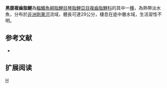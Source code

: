 {{Speciesbox 
| genus = Distichodus
| species = atroventralis
| status = LC
| status_system = IUCN3.1
| authority =  [[Boulenger|Boulenger]], 1898
| synonyms = 
}}
'''黑腹複齒脂鯉'''為[[輻鰭魚綱|輻鰭魚綱]][[脂鯉目|脂鯉目]][[琴脂鯉亞目|琴脂鯉亞目]][[複齒脂鯉科|複齒脂鯉科]]的其中一[[種|種]]，為熱帶淡水魚，分布於[[非洲|非洲]][[剛果河|剛果河]]流域，體長可達29公分，棲息在底中層水域，生活習性不明。

==参考文献==
{{refbegin}}
*{{FishBase_species|genus=Distichodus|species=atroventralis|year=2014|month=1}}
{{refend}}

== 扩展阅读 ==
{{refbegin}}
{{wikispecies-inline|Distichodus atroventralis|黑腹複齒脂鯉}}
{{refend}}

{{Taxonbar|from=Q5544302}}

[[Category:複齒脂鯉屬|H]]


{{魚類小作品}}